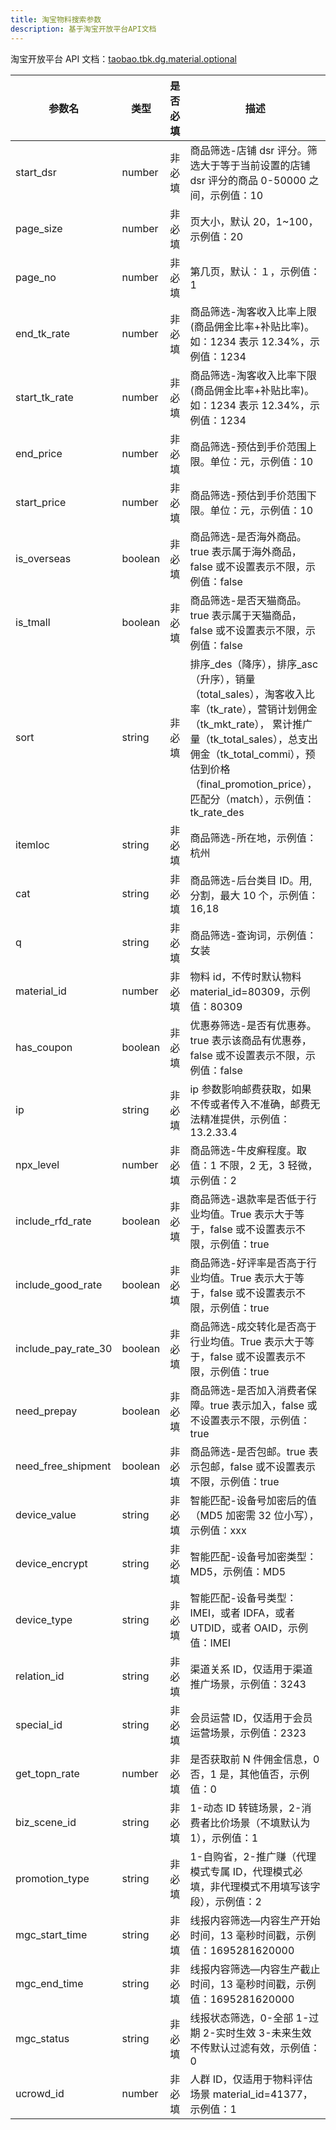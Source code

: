 ```yaml
---
title: 淘宝物料搜索参数
description: 基于淘宝开放平台API文档
---
```


淘宝开放平台 API 文档：[taobao.tbk.dg.material.optional](https://open.taobao.com/api.htm?docId=64758&docType=2&scopeId=13991)

| 参数名              | 类型    | 是否必填 | 描述                                                                                                                                                                                                                                                    |
| ------------------- | ------- | -------- | ------------------------------------------------------------------------------------------------------------------------------------------------------------------------------------------------------------------------------------------------------- |
| start_dsr           | number  | 非必填   | 商品筛选-店铺 dsr 评分。筛选大于等于当前设置的店铺 dsr 评分的商品 0-50000 之间，示例值：10                                                                                                                                                              |
| page_size           | number  | 非必填   | 页大小，默认 20，1~100，示例值：20                                                                                                                                                                                                                      |
| page_no             | number  | 非必填   | 第几页，默认：１，示例值：1                                                                                                                                                                                                                             |
| end_tk_rate         | number  | 非必填   | 商品筛选-淘客收入比率上限(商品佣金比率+补贴比率)。如：1234 表示 12.34%，示例值：1234                                                                                                                                                                    |
| start_tk_rate       | number  | 非必填   | 商品筛选-淘客收入比率下限(商品佣金比率+补贴比率)。如：1234 表示 12.34%，示例值：1234                                                                                                                                                                    |
| end_price           | number  | 非必填   | 商品筛选-预估到手价范围上限。单位：元，示例值：10                                                                                                                                                                                                       |
| start_price         | number  | 非必填   | 商品筛选-预估到手价范围下限。单位：元，示例值：10                                                                                                                                                                                                       |
| is_overseas         | boolean | 非必填   | 商品筛选-是否海外商品。true 表示属于海外商品，false 或不设置表示不限，示例值：false                                                                                                                                                                     |
| is_tmall            | boolean | 非必填   | 商品筛选-是否天猫商品。true 表示属于天猫商品，false 或不设置表示不限，示例值：false                                                                                                                                                                     |
| sort                | string  | 非必填   | 排序\_des（降序），排序\_asc（升序），销量（total_sales），淘客收入比率（tk_rate），营销计划佣金（tk_mkt_rate）， 累计推广量（tk_total_sales），总支出佣金（tk_total_commi），预估到价格（final_promotion_price），匹配分（match），示例值：tk_rate_des |
| itemloc             | string  | 非必填   | 商品筛选-所在地，示例值：杭州                                                                                                                                                                                                                           |
| cat                 | string  | 非必填   | 商品筛选-后台类目 ID。用,分割，最大 10 个，示例值：16,18                                                                                                                                                                                                |
| q                   | string  | 非必填   | 商品筛选-查询词，示例值：女装                                                                                                                                                                                                                           |
| material_id         | number  | 非必填   | 物料 id，不传时默认物料 material_id=80309，示例值：80309                                                                                                                                                                                                |
| has_coupon          | boolean | 非必填   | 优惠券筛选-是否有优惠券。true 表示该商品有优惠券，false 或不设置表示不限，示例值：false                                                                                                                                                                 |
| ip                  | string  | 非必填   | ip 参数影响邮费获取，如果不传或者传入不准确，邮费无法精准提供，示例值：13.2.33.4                                                                                                                                                                        |
| npx_level           | number  | 非必填   | 商品筛选-牛皮癣程度。取值：1 不限，2 无，3 轻微，示例值：2                                                                                                                                                                                              |
| include_rfd_rate    | boolean | 非必填   | 商品筛选-退款率是否低于行业均值。True 表示大于等于，false 或不设置表示不限，示例值：true                                                                                                                                                                |
| include_good_rate   | boolean | 非必填   | 商品筛选-好评率是否高于行业均值。True 表示大于等于，false 或不设置表示不限，示例值：true                                                                                                                                                                |
| include_pay_rate_30 | boolean | 非必填   | 商品筛选-成交转化是否高于行业均值。True 表示大于等于，false 或不设置表示不限，示例值：true                                                                                                                                                              |
| need_prepay         | boolean | 非必填   | 商品筛选-是否加入消费者保障。true 表示加入，false 或不设置表示不限，示例值：true                                                                                                                                                                        |
| need_free_shipment  | boolean | 非必填   | 商品筛选-是否包邮。true 表示包邮，false 或不设置表示不限，示例值：true                                                                                                                                                                                  |
| device_value        | string  | 非必填   | 智能匹配-设备号加密后的值（MD5 加密需 32 位小写），示例值：xxx                                                                                                                                                                                          |
| device_encrypt      | string  | 非必填   | 智能匹配-设备号加密类型：MD5，示例值：MD5                                                                                                                                                                                                               |
| device_type         | string  | 非必填   | 智能匹配-设备号类型：IMEI，或者 IDFA，或者 UTDID，或者 OAID，示例值：IMEI                                                                                                                                                                               |
| relation_id         | string  | 非必填   | 渠道关系 ID，仅适用于渠道推广场景，示例值：3243                                                                                                                                                                                                         |
| special_id          | string  | 非必填   | 会员运营 ID，仅适用于会员运营场景，示例值：2323                                                                                                                                                                                                         |
| get_topn_rate       | number  | 非必填   | 是否获取前 N 件佣金信息，0 否，1 是，其他值否，示例值：0                                                                                                                                                                                                |
| biz_scene_id        | string  | 非必填   | 1-动态 ID 转链场景，2-消费者比价场景（不填默认为 1），示例值：1                                                                                                                                                                                         |
| promotion_type      | string  | 非必填   | 1-自购省，2-推广赚（代理模式专属 ID，代理模式必填，非代理模式不用填写该字段），示例值：2                                                                                                                                                                |
| mgc_start_time      | string  | 非必填   | 线报内容筛选—内容生产开始时间，13 毫秒时间戳，示例值：1695281620000                                                                                                                                                                                     |
| mgc_end_time        | string  | 非必填   | 线报内容筛选—内容生产截止时间，13 毫秒时间戳，示例值：1695281620000                                                                                                                                                                                     |
| mgc_status          | string  | 非必填   | 线报状态筛选，0-全部 1-过期 2-实时生效 3-未来生效 不传默认过滤有效，示例值：0                                                                                                                                                                           |
| ucrowd_id           | number  | 非必填   | 人群 ID，仅适用于物料评估场景 material_id=41377，示例值：1                                                                                                                                                                                              |
